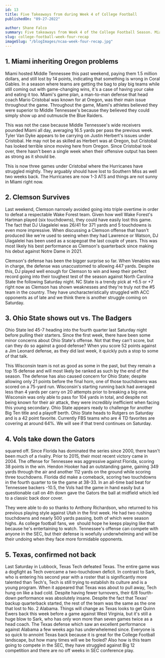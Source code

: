 ```yaml
---
id: 13
title: Five Takeaways from during Week 4 of College Football
publishedOn: "09-27-2022"

author: Shane Falco
summary: Five takeaways from Week 4 of the College Football Season. Miami inherits Oregon problems. Clemson survives. Ohio State is ramping up in first Big Ten test. Vols take down Gators. Texas is confirmed not back.
slug: college-football-week-four-recap
imageSlug: "/blogImages/ncaa-week-four-recap.jpg"
---
```


<h2 style={{ backgroundColor: "black", color: "white", padding: "20px" }}>
  1. Miami inheriting Oregon problems
</h2>
<div style={{ fontFamily: "monospace", margin: "0 24px" }}>
Miami hosted Middle Tennessee this past weekend, paying them 1.5 million dollars, and still lost by 14 points, indicating that something is wrong in Coral Gables. In a season where teams are getting the bag to play big teams while still coming out with game-changing wins, it's a case of having your cake and eating it too. Miami's game plan, a man-to-man defense that head coach Mario Cristobal was known for at Oregon, was their main issue throughout the game. Throughout the game, Miami's athletes believed they were superior to Middle Tennessee's because they believed they could simply show up and outmuscle the Blue Raiders.

This was not the case because Middle Tennessee's wide receivers pounded Miami all day, averaging 16.5 yards per pass the previous week. Tyler Van Dyke appears to be carrying on Justin Herbert's issues under Cristobal. He may not be as skilled as Herbert was at Oregon, but Cristobal has looked terrible since moving here from Oregon. Since Cristobal took over, there hasn't been a single week when their offensive output has been as strong as it should be.

This is now three games under Cristobal where the Hurricanes have struggled mightly. They arguably should have lost to Southern Miss as well two weeks back. The Hurricanes are now 1-3 ATS and things are not sunny in Miami right now.

</div>

<h2 style={{ backgroundColor: "black", color: "white", padding: "20px" }}>
  2. Clemson Survives
</h2>
<div style={{ fontFamily: "monospace", margin: "0 24px" }}>
Last weekend, Clemson narrowly avoided going into triple overtime in order to defeat a respectable Wake Forest team. Given how well Wake Forest's Hartman played (six touchdowns), they could have easily lost this game. The fact that DJ Uiagalelei was 26/41 for 371 yards and 5 touchdowns is even more impressive. When discussing a Clemson offense that hasn't produced like we're used to seeing when they had Lawrence or Watson, DJ Uiagalelei has been used as a scapegoat the last couple of years. This was most likely his best performance as Clemson's quarterback since making his debut against Notre Dame in 2021.

Clemson's defense has been the bigger surprise so far. When Venables was in charge, the defense was unaccustomed to allowing 447 yards. Despite this, DJ played well enough for Clemson to win and keep their perfect record going into their toughest test of the season against North Carolina State the following Saturday night. NC State is a trendy pick at +6.5 or +7 right now as Clemson has shown weaknesses and they're truly not the #5 team in the country. They have uncharacteristically struggled with ACC opponents as of late and we think there is another struggle coming on Saturday.

</div>

<h2 style={{ backgroundColor: "black", color: "white", padding: "20px" }}>
  3. Ohio State shows out vs. The Badgers
</h2>
<div style={{ fontFamily: "monospace", margin: "0 24px" }}>
Ohio State led 45-7 heading into the fourth quarter last Saturday night before pulling their starters. Since the first week, there have been some minor concerns about Ohio State's offense. Not that they can't score, but can they do so against a good defense? When you score 52 points against a Jim Leonard defense, as they did last week, it quickly puts a stop to some of that talk.

This Wisconsin team is not as good as some in the past, but they remain a top 15 defense and will most likely be ranked as such by the end of the season. The defense has also caused concern for Ohio State; despite allowing only 21 points before the final horn, one of those touchdowns was scored on a 75-yard run. Wisconsin's starting running back had averaged less than 4 yards per carry on 20 attempts prior to breaking a big one. Wisconsin was only able to pass for 104 yards in total, and despite not being known for their air attack, they were incredibly inefficient when facing this young secondary. Ohio State appears ready to challenge for another Big Ten title and a playoff berth. Ohio State heads to Rutgers on Saturday and is a 42 point favorite. Currently FBS teams who are 4 TD favorites are covering at around 64%. We will see if that trend continues on Saturday.

</div>

<h2 style={{ backgroundColor: "black", color: "white", padding: "20px" }}>
  4. Vols take down the Gators
</h2>
<div style={{ fontFamily: "monospace", margin: "0 24px" }}>
 squared off. Since Florida has dominated the series since 2000, there hasn't been much of a rivalry. Prior to 2015, their most recent victory came in 2004. The offense for Tennessee was aggressive against Florida, scoring 38 points in the win. Hendon Hooker had an outstanding game, gaining 349 yards through the air and another 112 yards on the ground while scoring three touchdowns. Florida did make a comeback, scoring two touchdowns in the fourth quarter to tie the game at 38-33. In an all-time bad beat for Tennessee backers -10.5, the Vols had the game in hand easily but a questionable call on 4th down gave the Gators the ball at midfield which led to a classic back door cover.

They were able to do so thanks to Anthony Richardson, who returned to his previous playing style against Utah in the first week. He had two rushing touchdowns and nearly 500 yards passing, both of which were season highs. As college football fans, we  should hope he keeps playing like that because he's entertaining to watch. Tennessee's offense can compete with anyone in the SEC, but their defense is woefully underwhelming and will be their undoing when they face more formidable opponents.

</div>

<h2 style={{ backgroundColor: "black", color: "white", padding: "20px" }}>
  5. Texas, confirmed not back
</h2>
<div style={{ fontFamily: "monospace", margin: "0 24px" }}>
Last Saturday in Lubbock, Texas Tech defeated Texas. The entire game was a dogfight as Tech overcame a two-touchdown deficit. In contrast to Sark, who is entering his second year with a roster that is significantly more talented than Tech's, Tech is still trying to establish its culture and is a young program. When it appeared that Texas was about to pull away, Tech hung on like a bad cold. Despite having fewer turnovers, their 6/8 fourth-down performance was absolutely insane. Despite the fact that Texas' backup quarterback started, the rest of the team was the same as the one that lost to No. 2 Alabama. Things will change as Texas looks to get Quinn Ewers back this week before a game against West Virginia, but it's still a huge blow to Sark, who has only won more than seven games twice as a head coach. The Texas defense which saw an excellent performance against Alabama a few weeks ago has underwhelemed since. Everyone is so quick to annoint Texas back because it is great for the College Football landscape, but how many times will we be fooled? Also how is this team going to compete in the SEC, they have struggled against Big 12 competition and there are no off weeks in SEC conference play.

</div>
